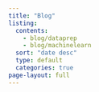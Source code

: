 ```yaml
---
title: "Blog"
listing:
  contents: 
    - blog/dataprep
    - blog/machinelearn
  sort: "date desc"
  type: default
  categories: true
page-layout: full
---
```



